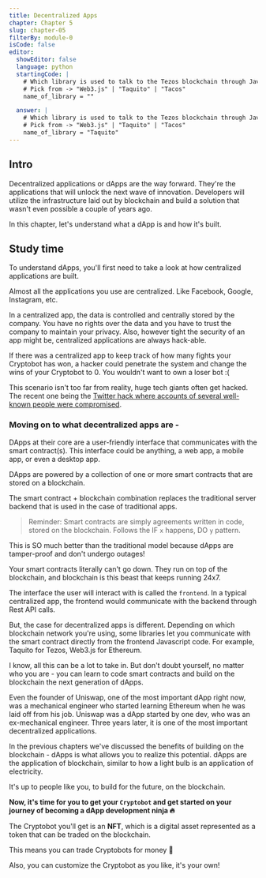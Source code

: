 ```yaml
---
title: Decentralized Apps
chapter: Chapter 5
slug: chapter-05
filterBy: module-0
isCode: false
editor:
  showEditor: false
  language: python
  startingCode: |
    # Which library is used to talk to the Tezos blockchain through Javascript code?
    # Pick from -> "Web3.js" | "Taquito" | "Tacos"
    name_of_library = ""

  answer: |
    # Which library is used to talk to the Tezos blockchain through Javascript code?
    # Pick from -> "Web3.js" | "Taquito" | "Tacos"
    name_of_library = "Taquito"
---
```

## Intro

Decentralized applications or dApps are the way forward. They're the applications that will <span class="string-highlight">unlock the next wave of innovation</span>. Developers will utilize the infrastructure laid out by blockchain and build a solution that wasn't even possible a couple of years ago.

In this chapter, let's understand what a dApp is and how it's built.


## Study time

To understand dApps, you'll first need to take a look at how centralized applications are built.

Almost all the applications you use are centralized. Like Facebook, Google, Instagram, etc.

In a centralized app, the data is controlled and centrally stored by the company. 
You have no rights over the data and you have to trust the company to maintain your privacy. 
Also, however tight the security of an app might be, centralized applications are always hack-able. 

If there was a centralized app to keep track of how many fights your Cryptobot has won, a hacker could penetrate the system and change the wins of your Cryptobot to 0. You wouldn't want to own a loser bot :(

This scenario isn't too far from reality, <span class="string-highlight">huge tech giants often get hacked.</span> The recent one being the [Twitter hack where accounts of several well-known people were compromised](https://www.wired.com/story/inside-twitter-hack-election-plan/). 


### Moving on to what decentralized apps are - 
DApps at their core are a user-friendly interface that communicates with the smart contract(s). This interface could be anything, a web app, a mobile app, or even a desktop app.

DApps are powered by a collection of one or more smart contracts that are stored on a blockchain. 

The smart contract + blockchain combination replaces the traditional server backend that is used in the case of traditional apps. 
 
> Reminder: Smart contracts are simply agreements written in code, stored on the blockchain. Follows the IF `x` happens, DO `y` pattern.

This is SO much better than the traditional model because dApps are tamper-proof and don't undergo outages!

Your smart contracts literally can't go down. They run on top of the blockchain, and blockchain is this beast that keeps running 24x7.

The interface the user will interact with is called the `frontend`.
In a typical centralized app, the frontend would communicate with the backend through Rest API calls.

But, the case for decentralized apps is different. Depending on which blockchain network you're using, some libraries let you communicate with the smart contract directly from the frontend Javascript code. For example, Taquito for Tezos, Web3.js for Ethereum. 

I know, all this can be a lot to take in. 
But don't doubt yourself, no matter who you are - you can learn to code smart contracts and build on the blockchain the next generation of dApps.

Even the founder of Uniswap, one of the most important dApp right now, was a mechanical engineer who started learning Ethereum when he was laid off from his job. 
Uniswap was a dApp started by one dev, who was an ex-mechanical engineer.
Three years later, it is one of the most important decentralized applications.


In the previous chapters we've discussed the benefits of building on the blockchain - dApps is what allows you to realize this potential. 
dApps are the application of blockchain, similar to how a light bulb is an application of electricity.


It's up to people like you, to <span class="string-highlight">build for the future</span>, on the blockchain.


**Now, it's time for you to get your `Cryptobot` and get started on your journey of becoming a dApp development ninja 🔥**

The Cryptobot you'll get is an **NFT**, which is a digital asset represented as a token that can be traded on the blockchain. 

This means you can trade Cryptobots for money  🤑

Also, you can customize the Cryptobot as you like, it's your own!
